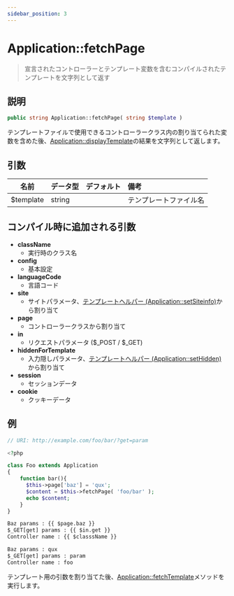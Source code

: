 ```yaml
---
sidebar_position: 3
---
```


# Application::fetchPage

> 宣言されたコントローラーとテンプレート変数を含むコンパイルされたテンプレートを文字列として返す

## 説明

```php
public string Application::fetchPage( string $template )
```

テンプレートファイルで使用できるコントローラークラス内の割り当てられた変数を含めた後、[Application::displayTemplate](/docs/fegg/basic/templates/methods/displaytemplate)の結果を文字列として返します。

## 引数

| 名前      | データ型 | デフォルト | 備考               |
| --------- | :------- | :--------- | :----------------- |
| $template | string   |            | テンプレートファイル名 |

## コンパイル時に追加される引数

- **className**
  - 実行時のクラス名
- **config**
  - 基本設定
- **languageCode**
  - 言語コード
- **site**
  - サイトパラメータ、[テンプレートヘルパー (Application::setSiteinfo)](#)から割り当て
- **page**
  - コントローラークラスから割り当て
- **in**
  - リクエストパラメータ ($\_POST / $\_GET)
- **hiddenForTemplate**
  - 入力隠しパラメータ、[テンプレートヘルパー (Application::setHidden)](#)から割り当て
- **session**
  - セッションデータ
- **cookie**
  - クッキーデータ

## 例

```php title="code/application/Foo.php"
// URI: http://example.com/foo/bar/?get=param

<?php

class Foo extends Application
{
    function bar(){
      $this->page['baz'] = 'qux';
      $content = $this->fetchPage( 'foo/bar' );
      echo $content;
    }
}
```

```html title="code/template/foo/bar.tpl"
Baz params : {{ $page.baz }}
$_GET[get] params : {{ $in.get }}
Controller name : {{ $classsName }}
```

```html title="出力"
Baz params : qux
$_GET[get] params : param
Controller name : foo
```

テンプレート用の引数を割り当てた後、[Application::fetchTemplate](/docs/fegg/basic/templates/methods/fetchtemplate)メソッドを実行します。
